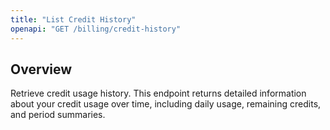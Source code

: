```yaml
---
title: "List Credit History"
openapi: "GET /billing/credit-history"
---
```


## Overview

Retrieve credit usage history. This endpoint returns detailed information about your credit usage over time, including daily usage, remaining credits, and period summaries.
